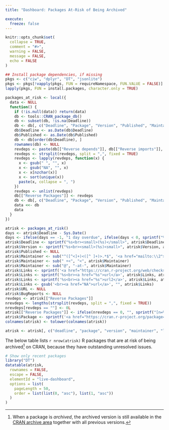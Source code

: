 ```yaml
---
title: "Dashboard: Packages At-Risk of Being Archived"

execute:
  freeze: false
---
```


<style>
tr { vertical-align: top; }
</style>

```r
knitr::opts_chunk$set(
  collapse = TRUE,
  comment = "#>",
  warning = FALSE,
  message = FALSE,
  echo = FALSE
)
```

```r
## Install package dependencies, if missing
pkgs <- c("ciw", "dplyr", "DT", "jsonlite")
pkgs <- pkgs[!vapply(pkgs, FUN = requireNamespace, FUN.VALUE = FALSE)]
lapply(pkgs, FUN = install.packages, character.only = TRUE)
```


```r
packages_at_risk <- local({
  data <- NULL
  function() {
    if (!is.null(data)) return(data)
    db <- tools::CRAN_package_db()
    db <- subset(db, !is.na(Deadline))
    db <- db[, c("Deadline", "Package", "Version", "Published", "Maintainer", "BugReports", "URL", "Reverse depends", "Reverse imports", "Reverse linking to")]
    db$Deadline <- as.Date(db$Deadline)
    db$Published <- as.Date(db$Published)
    db <- db[order(db$Deadline), ]
    rownames(db) <- NULL
    revdeps <- paste(db[["Reverse depends"]], db[["Reverse imports"]], db[["Reverse linking to"]], sep = ", ")
    revdeps <- strsplit(revdeps, split = ",", fixed = TRUE)
    revdeps <- lapply(revdeps, function(x) {
      x <- gsub(" ", "", x)
      x <- gsub("NA", "", x)
      x <- x[nzchar(x)]
      x <- sort(unique(x))
      paste(x, collapse = ", ")
    })
    revdeps <- unlist(revdeps)
    db[["Reverse Packages"]] <- revdeps
    db <- db[, c("Deadline", "Package", "Version", "Published", "Maintainer", "BugReports", "URL", "Reverse Packages")]
    data <<- db
    data
  }
})

atrisk <- packages_at_risk()
days <- atrisk$Deadline - Sys.Date()
days <- ifelse(days == -1, "1 day overdue", ifelse(days < 0, sprintf("%s days overdue", abs(days)), ifelse(days == 0, "today", ifelse(days == 1, "in 1 day", sprintf("in %s days", days)))))
atrisk$Deadline <- sprintf("%s<br><small>(%s)</small>", atrisk$Deadline, days)
atrisk$Version <- sprintf("%s<br><small>(%s)<small>", atrisk$Version, atrisk$Published)
atrisk$Published <- NULL
atrisk$Maintainer <- sub("^([^<]+)<([^ ]+)>.*$", '<a href="mailto:\\2">\\1</a>', atrisk$Maintainer)
atrisk$Maintainer <- sub(" +<", "<", atrisk$Maintainer)
atrisk$Maintainer <- sub("@", "-at-", atrisk$Maintainer)
atrisk$Links <- sprintf('<a href="https://cran.r-project.org/web/checks/check_results_%s.html">checks</a>', atrisk$Package)
atrisk$Links <- sprintf('%s<br><a href="%s">url</a>', atrisk$Links, atrisk$URL)
atrisk$Links <- sprintf('%s<br><a href="%s">url2</a>', atrisk$Links, atrisk$BugReports)
atrisk$Links <- gsub('<br><a href="NA">url</a>', "", atrisk$Links)
atrisk$URL <- NULL
atrisk$BugReports <- NULL
revdeps <- atrisk[["Reverse Packages"]]
nrevdeps <- lengths(strsplit(revdeps, split = ",", fixed = TRUE))
nrevdeps[revdeps == ""] <- 0L
atrisk[["Reverse Packages"]] <- ifelse(nrevdeps == 0, "", sprintf("[n=%d] %s", nrevdeps, revdeps))
atrisk$Package <- sprintf('<a href="https://cran.r-project.org/package=%s">%s</a>', atrisk$Package, atrisk$Package)
colnames(atrisk) <- tolower(colnames(atrisk))

atrisk <- atrisk[, c("deadline", "package", "version", "maintainer", "links", "reverse packages")]
```

The below table lists `r nrow(atrisk)` R packages that are at risk of being archived[^1] on CRAN, because they have outstanding unresolved issues.

[^1]: When a package is _archived_, the archived version is still
available in the [CRAN archive area] together with all previous
versions.


```r
# Show only recent packages
library("DT")
datatable(atrisk,
  rownames = FALSE,
  escape = FALSE,
  elementId = "live-dashboard",
  options = list(
    pageLength = 50,
    order = list(list(0, "asc"), list(1, "asc"))
  )
)
```

[CRAN archive area]: https://cran.r-project.org/src/contrib/Archive/
[CRAN mirror on R-universe]: https://cran.r-universe.dev/builds
[CRAN Repository Policy]: https://cran.r-project.org/web/packages/policies.html
[PACKAGES.in]: https://cran.r-project.org/src/contrib/PACKAGES.in
